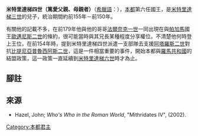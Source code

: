 '''米特里達梯四世（篤愛父親、母親者）'''（[[希臘語|希臘語]]：{{lang|el|Mιθριδάτης ὁ Φιλoπάτωρ καὶ Φιλάδελφoς}}），[[本都王国|本都]]第六任國王，是[[米特里達梯三世_(本都)|米特里達梯三世]]的兒子，統治期間約前155年－前150年。

有關他的記載不多，在前179年他與他的哥哥[[法爾奈克一世|法爾奈克一世]]一同出現在與[[帕加馬|帕加馬]]國王[[歐邁尼斯二世|歐邁尼斯二世]]的條約，很可能當時與其兄長某種程度分享權位{{r|poly_26.6}}。不清楚他何時登上王位，在前154年時，提到米特里達梯四世派遣一支部隊去支援[[阿塔羅斯二世|阿塔羅斯二世]]對抗[[比提尼亞|比提尼亞]][[普魯西阿斯二世|普魯西阿斯二世]]，這是一件相當重要的事件，開始本都與[[羅馬共和國|羅馬共和國]]的結盟政策，這一政策一直延續到[[米特里達梯六世|米特里達梯六世]]時才為止{{r|poly_33.10}}。


==腳註==
{{reflist|refs=
<ref name=poly_33.10> [[波利比烏斯|波利比烏斯]], ''Histories'', [http://www.perseus.tufts.edu/cgi-bin/ptext?doc=Perseus%3Atext%3A1999.01.0234;query=chapter%3D%231181;layout=;loc=33.11 xxxiii. 12].</ref>
<ref name=poly_26.6> 波利比烏斯., [http://www.perseus.tufts.edu/cgi-bin/ptext?doc=Perseus%3Atext%3A1999.01.0234;query=chapter%3D%231015;layout=;loc=25.1 xxv. 2].</ref>
}}

==來源==
*Hazel, John; ''Who's Who in the Roman World'', "Mithridates IV", (2002).
{{Start box}}
{{S-reg}}
{{Succession box |
 title=[[本都统治者列表|本都國王]] |
 before=[[法爾奈克一世|法爾奈克一世]] |
 after=[[米特里達梯五世_(本都)|米特里達梯五世]]|
 years=約前155年 – 約前150年}}
{{End box}}

{{希臘化時代統治者}}
[[Category:本都君主|Category:本都君主]]